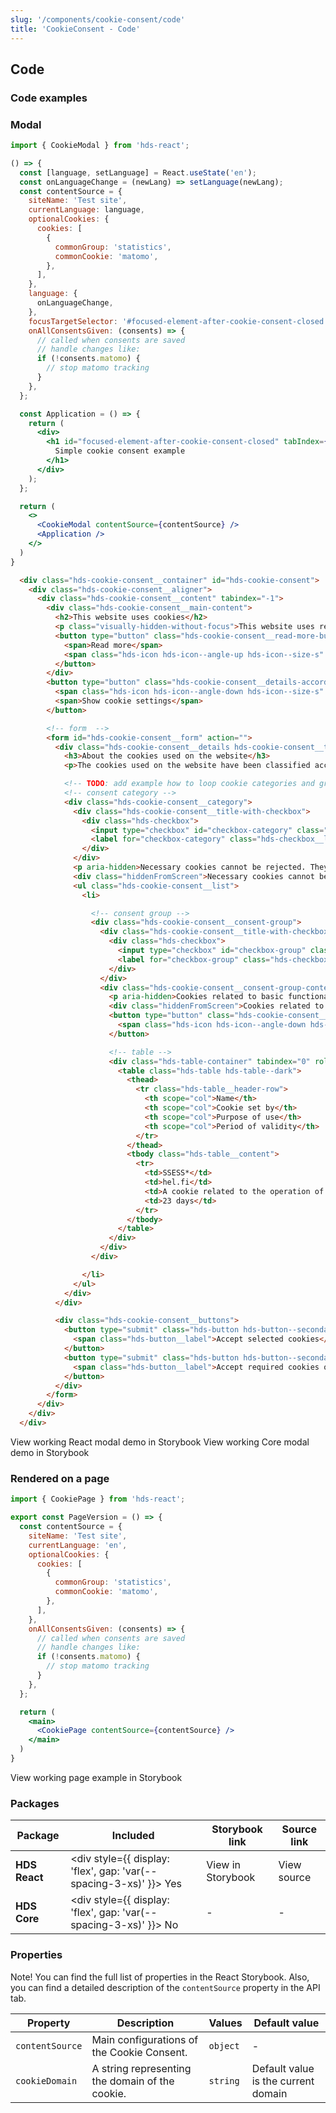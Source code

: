 ```yaml
---
slug: '/components/cookie-consent/code'
title: 'CookieConsent - Code'
---
```




## Code

### Code examples

### Modal

<Playground scope={CookieModal} noPreview>

```jsx
import { CookieModal } from 'hds-react';

() => {
  const [language, setLanguage] = React.useState('en');
  const onLanguageChange = (newLang) => setLanguage(newLang);
  const contentSource = {
    siteName: 'Test site',
    currentLanguage: language,
    optionalCookies: {
      cookies: [
        {
          commonGroup: 'statistics',
          commonCookie: 'matomo',
        },
      ],
    },
    language: {
      onLanguageChange,
    },
    focusTargetSelector: '#focused-element-after-cookie-consent-closed',
    onAllConsentsGiven: (consents) => {
      // called when consents are saved
      // handle changes like:
      if (!consents.matomo) {
        // stop matomo tracking
      }
    },
  };

  const Application = () => {
    return (
      <div>
        <h1 id="focused-element-after-cookie-consent-closed" tabIndex={0}>
          Simple cookie consent example
        </h1>
      </div>
    );
  };

  return (
    <>
      <CookieModal contentSource={contentSource} />
      <Application />
    </>
  )
}
```

```html
  <div class="hds-cookie-consent__container" id="hds-cookie-consent">
    <div class="hds-cookie-consent__aligner">
      <div class="hds-cookie-consent__content" tabindex="-1">
        <div class="hds-cookie-consent__main-content">
          <h2>This website uses cookies</h2>
          <p class="visually-hidden-without-focus">This website uses required cookies to ensure the basic functionality and performance. In addition, we use targeting cookies to improve the user experience, perform analytics and display personalised content.</p>
          <button type="button" class="hds-cookie-consent__read-more-button">
            <span>Read more</span>
            <span class="hds-icon hds-icon--angle-up hds-icon--size-s" aria-hidden="true"></span>
          </button>
        </div>
        <button type="button" class="hds-cookie-consent__details-accordion-button hds-cookie-consent__accordion-button hds-cookie-consent__hidden-without-focus">
          <span class="hds-icon hds-icon--angle-down hds-icon--size-s" aria-hidden="true"></span>
          <span>Show cookie settings</span>
        </button>

        <!-- form  -->
        <form id="hds-cookie-consent__form" action="">
          <div class="hds-cookie-consent__details hds-cookie-consent__text-content">
            <h3>About the cookies used on the website</h3>
            <p>The cookies used on the website have been classified according to their intended use. Below, you can read about the various categories and accept or reject the use of cookies.</p>

            <!-- TODO: add example how to loop cookie categories and groups -->
            <!-- consent category -->
            <div class="hds-cookie-consent__category">
              <div class="hds-cookie-consent__title-with-checkbox">
                <div class="hds-checkbox">
                  <input type="checkbox" id="checkbox-category" class="hds-checkbox__input" />
                  <label for="checkbox-category" class="hds-checkbox__label">Necessary cookies</label>
                </div>
              </div>
              <p aria-hidden>Necessary cookies cannot be rejected. They enable the proper functioning of the website and affect the usability.</p>
              <div class="hiddenFromScreen">Necessary cookies cannot be rejected. They enable the proper functioning of the website and affect the usability.</div>
              <ul class="hds-cookie-consent__list">
                <li>

                  <!-- consent group -->
                  <div class="hds-cookie-consent__consent-group">
                    <div class="hds-cookie-consent__title-with-checkbox">
                      <div class="hds-checkbox">
                        <input type="checkbox" id="checkbox-group" class="hds-checkbox__input" />
                        <label for="checkbox-group" class="hds-checkbox__label">Cookies related to basic functionalities</label>
                      </div>
                    </div>
                    <div class="hds-cookie-consent__consent-group-content">
                      <p aria-hidden>Cookies related to basic functionalities cannot be rejected. They enable the proper functioning of the website and affect the usability.</p>
                      <div class="hiddenFromScreen">Cookies related to basic functionalities cannot be rejected. They enable the proper functioning of the website and affect the usability.</div>
                      <button type="button" class="hds-cookie-consent__accordion-button" aria-label="Show cookie information related to basic functionalities">
                        <span class="hds-icon hds-icon--angle-down hds-icon--size-s" aria-hidden="true"></span>
                      </button>

                      <!-- table -->
                      <div class="hds-table-container" tabindex="0" role="region" aria-label="Cookies related to basic functionalities">
                        <table class="hds-table hds-table--dark">
                          <thead>
                            <tr class="hds-table__header-row">
                              <th scope="col">Name</th>
                              <th scope="col">Cookie set by</th>
                              <th scope="col">Purpose of use</th>
                              <th scope="col">Period of validity</th>
                            </tr>
                          </thead>
                          <tbody class="hds-table__content">
                            <tr>
                              <td>SSESS*</td>
                              <td>hel.fi</td>
                              <td>A cookie related to the operation of the content management system.</td>
                              <td>23 days</td>
                            </tr>
                          </tbody>
                        </table>
                      </div>
                    </div>
                  </div>

                </li>
              </ul>
            </div>
          </div>

          <div class="hds-cookie-consent__buttons">
            <button type="submit" class="hds-button hds-button--secondary">
              <span class="hds-button__label">Accept selected cookies</span>
            </button>
            <button type="submit" class="hds-button hds-button--secondary">
              <span class="hds-button__label">Accept required cookies only</span>
            </button>
          </div>
        </form>
      </div>
    </div>
  </div>
```

</Playground>

<Link
  openInNewTab
  openInNewTabAriaLabel="Opens in a new tab"
  href="/storybook/react/?path=/story/components-cookieconsent--english-modal-version"
  style={{ display: 'block', width: 'fit-content' }}
>
  View working React modal demo in Storybook
</Link>

<Link
  openInNewTab
  openInNewTabAriaLabel="Opens in a new tab"
  href="/storybook/core/?path=/story/components-cookie-consent"
  style={{ display: 'block', width: 'fit-content' }}
>
  View working Core modal demo in Storybook
</Link>

### Rendered on a page

```jsx
import { CookiePage } from 'hds-react';

export const PageVersion = () => {
  const contentSource = {
    siteName: 'Test site',
    currentLanguage: 'en',
    optionalCookies: {
      cookies: [
        {
          commonGroup: 'statistics',
          commonCookie: 'matomo',
        },
      ],
    },
    onAllConsentsGiven: (consents) => {
      // called when consents are saved
      // handle changes like:
      if (!consents.matomo) {
        // stop matomo tracking
      }
    },
  };

  return (
    <main>
      <CookiePage contentSource={contentSource} />
    </main>
  )
}
```

<Link
  openInNewTab
  openInNewTabAriaLabel="Opens in a new tab"
  href="/storybook/react/?path=/story/components-cookieconsent--page-version"
>
  View working page example in Storybook
</Link>

### Packages

| Package       | Included                                                                                        | Storybook link                                                                                                                                                                             | Source link                                                                                                                                                                                                                                                                        |
| ------------- | ----------------------------------------------------------------------------------------------- | ------------------------------------------------------------------------------------------------------------------------------------------------------------------------------------------ | ---------------------------------------------------------------------------------------------------------------------------------------------------------------------------------------------------------------------------------------------------------------------------------- |
| **HDS React** | <div style={{ display: 'flex', gap: 'var(--spacing-3-xs)' }}><IconCheckCircleFill /> Yes </div> | <Link size="M" openInNewTab openInNewTabAriaLabel="Opens in a new tab" href="/storybook/react/?path=/story/components-cookieconsent--english-modal-version">View in Storybook</Link> | <ExternalLink size="M" openInExternalDomainAriaLabel="Opens in a new domain" openInNewTab openInNewTabAriaLabel="Opens in a new tab" href="https://github.com/City-of-Helsinki/helsinki-design-system/blob/master/packages/react/src/components/cookieConsent">View source</ExternalLink> |
| **HDS Core**  | <div style={{ display: 'flex', gap: 'var(--spacing-3-xs)' }}><IconCrossCircle /> No </div>      | -                                                                                                                                                                                          | -                                                                                                                                                                                                                                                                                  |

### Properties

Note! You can find the full list of properties in the <Link size="M" openInNewTab openInNewTabAriaLabel="Opens in a new tab" href="/storybook/react/?path=/story/components-cookieconsent--english-modal-version">React Storybook.</Link>
Also, you can find a detailed description of the `contentSource` property in the <InternalLink href="/components/cookie-consent/api">API tab</InternalLink>.

| Property        | Description                                     | Values   | Default value                       |
| --------------- | ----------------------------------------------- | -------- | ----------------------------------- |
| `contentSource` | Main configurations of the Cookie Consent.      | `object` | -                                   |
| `cookieDomain`  | A string representing the domain of the cookie. | `string` | Default value is the current domain |
